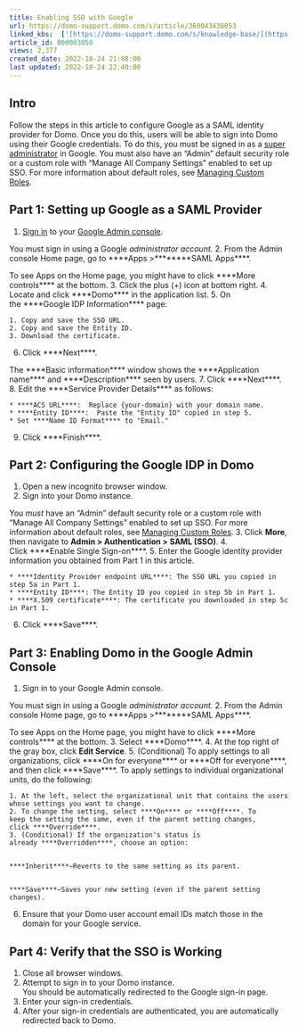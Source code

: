 ```yaml
---
title: Enabling SSO with Google
url: https://domo-support.domo.com/s/article/360043438053
linked_kbs:  ['[https://domo-support.domo.com/s/knowledge-base/](https://domo-support.domo.com/s/knowledge-base/)', '[https://domo-support.domo.com/s/](https://domo-support.domo.com/s/)', '[https://domo-support.domo.com/s/topic/0TO5w000000ZamlGAC](https://domo-support.domo.com/s/topic/0TO5w000000ZamlGAC)', '[https://domo-support.domo.com/s/topic/0TO5w000000ZanoGAC](https://domo-support.domo.com/s/topic/0TO5w000000ZanoGAC)', '[https://domo-support.domo.com/s/article/360043438973](https://domo-support.domo.com/s/article/360043438973)', '[https://domo-support.domo.com/s/article/360043438053](https://domo-support.domo.com/s/article/360043438053)', '[https://domo-support.domo.com/s/topic/0TO5w000000ZanoGAC/implementing-sso](https://domo-support.domo.com/s/topic/0TO5w000000ZanoGAC/implementing-sso)', '[https://domo-support.domo.com/s/article/360043429933](https://domo-support.domo.com/s/article/360043429933)', '[https://domo-support.domo.com/s/article/360043429953](https://domo-support.domo.com/s/article/360043429953)', '[https://domo-support.domo.com/s/article/360042925494](https://domo-support.domo.com/s/article/360042925494)', '[https://domo-support.domo.com/s/article/360043429913](https://domo-support.domo.com/s/article/360043429913)', '[https://domo-support.domo.com/s/article/4408174643607](https://domo-support.domo.com/s/article/4408174643607)', '[https://domo-support.domo.com/s/login/](https://domo-support.domo.com/s/login/)']
article_id: 000003050
views: 2,377
created_date: 2022-10-24 21:08:00
last updated: 2022-10-24 22:40:00
---
```




Intro
-----


Follow the steps in this article to configure Google as a SAML identity provider for Domo. Once you do this, users will be able to sign into Domo using their Google credentials. To do this, you must be signed in as a [super administrator](https://support.google.com/a/answer/33325?hl=en "Enabling SSO with Google") in Google. You must also have an "Admin" default security role or a custom role with "Manage All Company Settings" enabled to set up SSO. For more information about default roles, see [Managing Custom Roles](/s/article/360043438973 "Default Security Role Reference").  


Part 1: Setting up Google as a SAML Provider
--------------------------------------------


1. [Sign in](https://admin.google.com/) to your [Google Admin console](https://support.google.com/a/answer/182076).


You must sign in using a Google *administrator account.*
2. From the Admin console Home page, go to ****Apps >********SAML Apps****.


To see Apps on the Home page, you might have to click ****More controls**** at the bottom.
3. Click the plus (+) icon at bottom right.
4. Locate and click ****Domo**** in the application list.
5. On the ****Google IDP Information**** page:


	1. Copy and save the SSO URL.
	2. Copy and save the Entity ID.
	3. Download the certificate.
6. Click ****Next****.


The ****Basic information**** window shows the ****Application name**** and ****Description**** seen by users.
7. Click ****Next****.
8. Edit the ****Service Provider Details**** as follows:


	* ****ACS URL****:  Replace {your‑domain} with your domain name.
	* ****Entity ID****:  Paste the "Entity ID" copied in step 5.
	* Set ****Name ID Format**** to "Email."
9. Click ****Finish****.


Part 2: Configuring the Google IDP in Domo
------------------------------------------


1. Open a new incognito browser window.
2. Sign into your Domo instance.  
  
You *must* have an "Admin" default security role or a custom role with "Manage All Company Settings" enabled to set up SSO. For more information about default roles, see [Managing Custom Roles](/s/article/360043438973 "Default Security Role Reference").
3. Click **More**, then navigate to **Admin > Authentication > SAML (SSO)**.
4. Click ****Enable Single Sign-on****.
5. Enter the Google identity provider information you obtained from Part 1 in this article. 


	* ****Identity Provider endpoint URL****: The SSO URL you copied in step 5a in Part 1.
	* ****Entity ID****: The Entity ID you copied in step 5b in Part 1.
	* ****X.509 certificate****: The certificate you downloaded in step 5c in Part 1.
6. Click ****Save****.


Part 3: Enabling Domo in the Google Admin Console
-------------------------------------------------


1. Sign in to your Google Admin console.


You must sign in using a Google *administrator account.*
2. From the Admin console Home page, go to ****Apps >********SAML Apps****.


To see Apps on the Home page, you might have to click ****More controls**** at the bottom.
3. Select ****Domo****.
4. At the top right of the gray box, click **Edit Service**.
5. (Conditional) To apply settings to all organizations, click ****On for everyone**** or ****Off for everyone****, and then click ****Save****. To apply settings to individual organizational units, do the following: 


	1. At the left, select the organizational unit that contains the users whose settings you want to change.
	2. To change the setting, select ****On**** or ****Off****. To keep the setting the same, even if the parent setting changes, click ****Override****.
	3. (Conditional) If the organization's status is already ****Overridden****, choose an option:
	
	
	****Inherit****—Reverts to the same setting as its parent.
	
	
	****Save****—Saves your new setting (even if the parent setting changes).
6. Ensure that your Domo user account email IDs match those in the domain for your Google service.


Part 4: Verify that the SSO is Working
--------------------------------------


1. Close all browser windows.
2. Attempt to sign in to your Domo instance.  
You should be automatically redirected to the Google sign-in page.
3. Enter your sign-in credentials.
4. After your sign-in credentials are authenticated, you are automatically redirected back to Domo.
